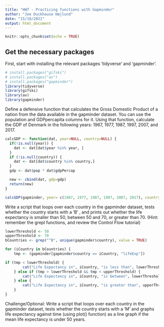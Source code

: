 ```yaml
---
title: "HW7 - Practicing functions with Gapminder"
author: "Joe Duckhouse Højlund"
date: "15/10/2021"
output: html_document
---
```


```r
knitr::opts_chunk$set(echo = TRUE)
```

## Get the necessary packages
First, start with installing the relevant packages 'tidyverse' and 'gapminder'.

```r
# install.packages("gifski")
# install.packages("av")
# install.packages("gapminder")
library(tidyverse)
library(gifski)
library(av)
library(gapminder)
```

Define a defensive function that calculates the Gross Domestic Product of a nation from the data available in the gapminder dataset. You can use the population and GDPpercapita columns for it. Using that function, calculate the GDP of Denmark in the following years: 1967, 1977, 1987, 1997, 2007, and 2017.

````r
calcGDP <- function(dat, year=NULL, country=NULL) {
  if(!is.null(year)) {
    dat <- dat[dat$year %in% year, ]
  }
  if (!is.null(country)) {
    dat <- dat[dat$country %in% country,]
  }
  gdp <- dat$pop * dat$gdpPercap

  new <- cbind(dat, gdp=gdp)
  return(new)
}

calcGDP(gapminder, year= c(1967, 1977, 1987, 1997, 2007, 2017), country = "Denmark")

````

Write a script that loops over each country in the gapminder dataset, tests whether the country starts with a ‘B’ , and prints out whether the life expectancy is smaller than 50, between 50 and 70, or greater than 70. (Hint: remember the grepl functions, and review the Control Flow tutorial)

```r
lowerThreshold <- 50
upperThreshold <- 70
bCountries <- grep("^B", unique(gapminder$country), value = TRUE)

for (iCountry in bCountries) {
    tmp <- (gapminder[gapminder$country == iCountry, "lifeExp"])

if (tmp < lowerThreshold) {
        cat("Life Expectancy in", iCountry, "is less than", lowerThreshold, "\n")
    } else if (tmp > lowerThreshold && tmp < upperThreshold) {
        cat("Life Expectancy in", iCountry, "is between", lowerThreshold, "and", upperThreshold, "\n")
    } else {
        cat("Life Expectancy in", iCountry, "is greater than", upperThreshold, "\n")
    }
}
```


Challenge/Optional: Write a script that loops over each country in the gapminder dataset, tests whether the country starts with a ‘M’ and graphs life expectancy against time (using plot() function) as a line graph if the mean life expectancy is under 50 years.